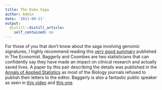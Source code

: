```yaml
---
title: The Duke Saga
author: Admin
date: '2011-09-11'
output:
  distill::distill_article:
    self_contained: no
---
```


For those of you that don&#8217;t know about the saga involving genomic signatures, I highly recommend reading this <a href="http://www.economist.com/node/21528593" target="_blank">very good summary</a> published in The Economist. Baggerly and Coombes are two statisticians that can confidently say they have made an impact on clinical research and actually saved lives. A paper by this pair describing the details was published in the <a href="http://www.e-publications.org/ims/submission/index.php/AOAS/user/submissionFile/5816?confirm=cfad51b7" target="_blank">Annals of Applied Statistics</a> as most of the Biology journals refused to publish their letters to the editor. Baggerly is also a fantastic public speaker as seen in <a href="http://vimeo.com/16698764" target="_blank">this video</a> and <a href="http://www.youtube.com/watch?v=j1MT0oZqPXY" target="_blank">this one</a>. 
